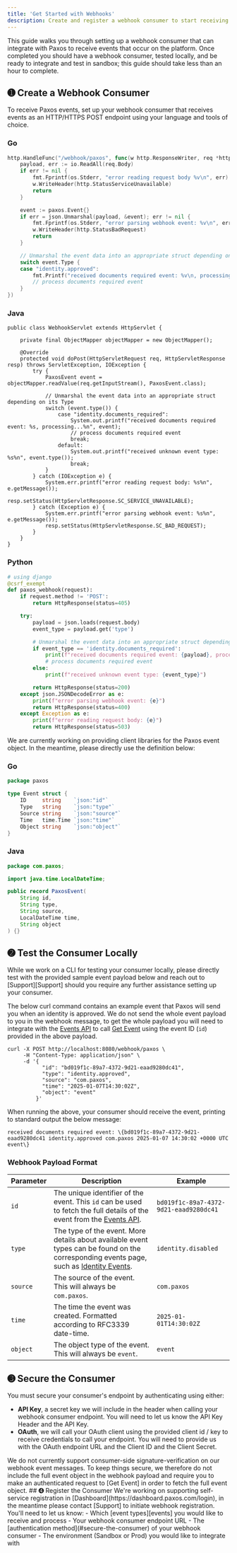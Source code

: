 ```yaml
---
title: 'Get Started with Webhooks'
description: Create and register a webhook consumer to start receiving events.
---
```


[events]: /api-reference/events
[Support]: https://support.paxos.com
[Get Event]: /api-reference/events/get-event
[List Events]: /api-reference/events/list-events
[reference]: /api-reference/events

This guide walks you through setting up a webhook consumer that can integrate with Paxos to receive events that occur on
the platform. Once completed you should have a webhook consumer, tested locally, and be ready to integrate and test in sandbox;
this guide should take less than an hour to complete.

## ➊ Create a Webhook Consumer
To receive Paxos events, set up your webhook consumer that receives events as an HTTP/HTTPS POST endpoint using your language and tools of choice.
### Go

```go title="paxos_webhook_consumer.go"
http.HandleFunc("/webhook/paxos", func(w http.ResponseWriter, req *http.Request) {
    payload, err := io.ReadAll(req.Body)
    if err != nil {
        fmt.Fprintf(os.Stderr, "error reading request body %v\n", err)
        w.WriteHeader(http.StatusServiceUnavailable)
        return
    }

    event := paxos.Event{}
    if err = json.Unmarshal(payload, &event); err != nil {
        fmt.Fprintf(os.Stderr, "error parsing webhook event: %v\n", err)
        w.WriteHeader(http.StatusBadRequest)
        return
    }

    // Unmarshal the event data into an appropriate struct depending on its Type
    switch event.Type {
    case "identity.approved":
        fmt.Printf("received documents required event: %v\n, processing...", event)
        // process documents required event
    }
})
```
### Java

```clike title="WebhookServlet.java"
public class WebhookServlet extends HttpServlet {

    private final ObjectMapper objectMapper = new ObjectMapper();

    @Override
    protected void doPost(HttpServletRequest req, HttpServletResponse resp) throws ServletException, IOException {
        try {
            PaxosEvent event = objectMapper.readValue(req.getInputStream(), PaxosEvent.class);

            // Unmarshal the event data into an appropriate struct depending on its Type
            switch (event.type()) {
                case "identity.documents_required":
                    System.out.printf("received documents required event: %s, processing...%n", event);
                    // process documents required event
                    break;
                default:
                    System.out.printf("received unknown event type: %s%n", event.type());
                    break;
            }
        } catch (IOException e) {
            System.err.printf("error reading request body: %s%n", e.getMessage());
            resp.setStatus(HttpServletResponse.SC_SERVICE_UNAVAILABLE);
        } catch (Exception e) {
            System.err.printf("error parsing webhook event: %s%n", e.getMessage());
            resp.setStatus(HttpServletResponse.SC_BAD_REQUEST);
        }
    }
}
```
### Python

```python title="paxos_webhook_consumer.py"
# using django
@csrf_exempt
def paxos_webhook(request):
    if request.method != 'POST':
        return HttpResponse(status=405)

    try:
        payload = json.loads(request.body)
        event_type = payload.get('type')

        # Unmarshal the event data into an appropriate struct depending on its Type
        if event_type == 'identity.documents_required':
            print(f"received documents required event: {payload}, processing...")
            # process documents required event
        else:
            print(f"received unknown event type: {event_type}")

        return HttpResponse(status=200)
    except json.JSONDecodeError as e:
        print(f"error parsing webhook event: {e}")
        return HttpResponse(status=400)
    except Exception as e:
        print(f"error reading request body: {e}")
        return HttpResponse(status=503)

```
<Info>

We are currently working on providing client libraries for the Paxos event object. In the meantime, please directly use the definition below:
### Go

```go title="paxos/event.go"
package paxos

type Event struct {
    ID     string    `json:"id"`
    Type   string    `json:"type"`
    Source string    `json:"source"`
    Time   time.Time `json:"time"`
    Object string    `json:"object"`
}
```
### Java

```java title="com/paxos/PaxosEvent.java"
package com.paxos;

import java.time.LocalDateTime;

public record PaxosEvent(
    String id,
    String type,
    String source,
    LocalDateTime time,
    String object
) {}
```
</Info>

## ➋ Test the Consumer Locally
<Warning>
While we work on a CLI for testing your consumer locally, please directly test with the provided sample event payload below and
reach out to [Support][Support] should you require any further assistance setting up your consumer.
</Warning>

The below curl command contains an example event that Paxos will send you when an identity is approved. We do not send
the whole event payload to you in the webhook message, to get the whole payload you will need to integrate with the [Events API][reference]
to call [Get Event] using the event ID (`id`) provided in the above payload.

```shell
curl -X POST http://localhost:8080/webhook/paxos \
     -H "Content-Type: application/json" \
     -d '{
           "id": "bd019f1c-89a7-4372-9d21-eaad9280dc41",
           "type": "identity.approved",
           "source": "com.paxos",
           "time": "2025-01-07T14:30:02Z",
           "object": "event"
         }'
```

When running the above, your consumer should receive the event, printing to standard output the below message:

    received documents required event: \{bd019f1c-89a7-4372-9d21-eaad9280dc41 identity.approved com.paxos 2025-01-07 14:30:02 +0000 UTC event\}

### Webhook Payload Format

| Parameter | Description| Example |
| --- |---|---|
| `id` | The unique identifier of the event. This `id` can be used to fetch the full details of the event from the [Events API][reference]. | `bd019f1c-89a7-4372-9d21-eaad9280dc41` |
| `type` | The type of the event. More details about available event types can be found on the corresponding events page, such as [Identity Events][events]. | `identity.disabled` |
| `source` | The source of the event. This will always be `com.paxos`. | `com.paxos` |
| `time` | The time the event was created. Formatted according to RFC3339 date-time. | `2025-01-01T14:30:02Z` |
| `object` | The object type of the event. This will always be `event`. | `event` |
## ➌ Secure the Consumer
You must secure your consumer's endpoint by authenticating using either:

- **API Key**, a secret key we will include in the header when calling your webhook consumer endpoint. You will need to let us know the API Key Header and the API Key.
- **OAuth**, we will call your OAuth client using the provided client id / key to receive credentials to call your endpoint. You will need to provide us with the OAuth endpoint URL and the Client ID and the Client Secret.

<Info>
We do not currently support consumer-side signature-verification on our webhook event messages. To keep things secure,
we therefore do not include the full event object in the webhook payload and require you to make an authenticated
request to [Get Event] in order to fetch the full event object.
</Info>
## ➍ Register the Consumer
We're working on supporting self-service registration in [Dashboard](https://dashboard.paxos.com/login), in the meantime please contact [Support] to initiate webhook registration.
You'll need to let us know:
 - Which [event types][events] you would like to receive and process
 - Your webhook consumer endpoint URL
 - The [authentication method](#secure-the-consumer) of your webhook consumer
 - The environment (Sandbox or Prod) you would like to integrate with
